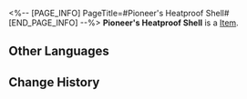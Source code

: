 <%-- [PAGE_INFO]
PageTitle=#Pioneer's Heatproof Shell#
[END_PAGE_INFO] --%>
{{Item Infobox
|id          = 31171
|image       = Item Pioneer's Heatproof Shell.png
|type        = 
|invCategory = Relics
|rarity      = 2
|effect      = 
|description = A heavy diving helmet in a style common in Orkron. Through the small porthole, one can only see the unbearable and endless expanse of darkness.
|source1     = [[Cavern of Corrosion: The Reverie (Dreamscape)]]
}}
'''Pioneer's Heatproof Shell''' is a [[Item]].

==Other Languages==
{{Other Languages
|en   = Pioneer's Heatproof Shell
|zhs  = 先驱的绝热围壳
|zht  = 先驅的絕熱圍殼
|ja   = 先駆者の断熱ヘルメット
|ko   = 선구자의 단열 헬멧
|es   = Casco térmico de la pionera
|fr   = Casque d'exploratrice résistant à la chaleur
|ru   = Теплоизоляционный шлем первооткрывателя
|th   = Pioneer's Heatproof Shell
|vi   = Vỏ Cách Nhiệt Tiên Phong
|de   = Hitzefester Panzer der Pionierin
|id   = Pioneer's Heatproof Shell
|pt   = Casca à Prova de Fogo da Pioneira
}}

==Change History==
{{Change History|2.0}}